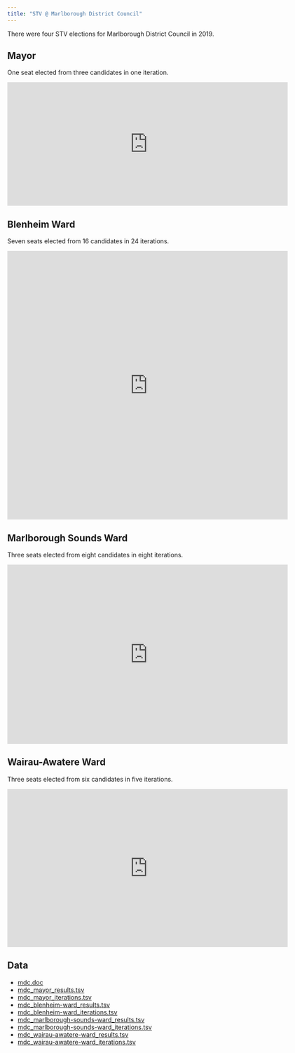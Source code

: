 ```yaml
---
title: "STV @ Marlborough District Council"
---
```


There were four STV elections for Marlborough District Council in 2019.

## Mayor

One seat elected from three candidates in one iteration.

<iframe src="https://player.vimeo.com/video/372173161" width="640" height="282" frameborder="0" allow="autoplay; fullscreen" allowfullscreen></iframe>


## Blenheim Ward

Seven seats elected from 16 candidates in 24 iterations.

<iframe src="https://player.vimeo.com/video/372174144" width="640" height="613" frameborder="0" allow="autoplay; fullscreen" allowfullscreen></iframe>

## Marlborough Sounds Ward

Three seats elected from eight candidates in eight iterations.

<iframe src="https://player.vimeo.com/video/372174449" width="640" height="409" frameborder="0" allow="autoplay; fullscreen" allowfullscreen></iframe>

## Wairau-Awatere Ward

Three seats elected from six candidates in five iterations.

<iframe src="https://player.vimeo.com/video/372174614" width="640" height="361" frameborder="0" allow="autoplay; fullscreen" allowfullscreen></iframe>


## Data

* [mdc.doc](sources/2019/mdc.doc)
* [mdc_mayor_results.tsv](sources/2019/mdc_mayor_results.tsv)
* [mdc_mayor_iterations.tsv](sources/2019/mdc_mayor_iterations.tsv)
* [mdc_blenheim-ward_results.tsv](sources/2019/mdc_blenheim-ward_results.tsv)
* [mdc_blenheim-ward_iterations.tsv](sources/2019/mdc_blenheim-ward_iterations.tsv)
* [mdc_marlborough-sounds-ward_results.tsv](sources/2019/mdc_marlborough-sounds-ward_results.tsv)
* [mdc_marlborough-sounds-ward_iterations.tsv](sources/2019/mdc_marlborough-sounds-ward_iterations.tsv)
* [mdc_wairau-awatere-ward_results.tsv](sources/2019/mdc_wairau-awatere-ward_results.tsv)
* [mdc_wairau-awatere-ward_iterations.tsv](sources/2019/mdc_wairau-awatere-ward_iterations.tsv)

